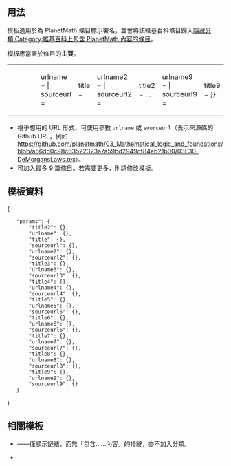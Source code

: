 {{NoteTA|G1=MediaWiki}}{{Documentation subpage}}<!-- 在本行下編輯模板說明 -->

== 用法 ==
模板適用於為 PlanetMath 條目標示署名，並會將該維基百科條目歸入[[Wikipedia:Categorization|隱藏分類]][[:Category:維基百科上包含 PlanetMath 內容的條目]]。

模板應當置於條目的'''主頁'''。
{|
| width= "200" |
<pre>
{{PlanetMath attribution
| urlname = | sourceurl =
|title = 
| urlname2 = | sourceurl2 =
|title2 = 
...
| urlname9 = | sourceurl9 =
|title9 = 
}}
</pre>
|}
* 視乎想用的 URL 形式，可使用參數 <code>urlname</code> 或 <code>sourceurl</code>（表示來源碼的 Github URL，例如 https://github.com/planetmath/03_Mathematical_logic_and_foundations/blob/a56dd0c98c63522323a7a59bd2949cf84eb21b00/03E30-DeMorgansLaws.tex）。
* 可加入最多 9 篇條目。若需要更多，則請修改模板。

==模板資料==
{{TemplateDataHeader}}
<templatedata>
{
	"params": {
		"title2": {},
		"urlname": {},
		"title": {},
		"sourceurl": {},
		"urlname2": {},
		"sourceurl2": {},
		"title3": {},
		"urlname3": {},
		"sourceurl3": {},
		"title4": {},
		"urlname4": {},
		"sourceurl4": {},
		"title5": {},
		"urlname5": {},
		"sourceurl5": {},
		"title6": {},
		"urlname6": {},
		"sourceurl6": {},
		"title7": {},
		"urlname7": {},
		"sourceurl7": {},
		"title8": {},
		"urlname8": {},
		"sourceurl8": {},
		"title9": {},
		"urlname9": {},
		"sourceurl9": {}
	}
}
</templatedata>

== 相關模板 ==
* {{tl|PlanetMath}}——僅顯示鏈結，而無「包含……內容」的措辭，亦不加入分類。
* {{tl|PlanetMath reference}}

<includeonly>{{Sandbox other||
<!-- Categories below this line; interwikis at Wikidata -->
[[Category:引據模板]]
[[Category:Mathematics source templates]]
}}</includeonly>